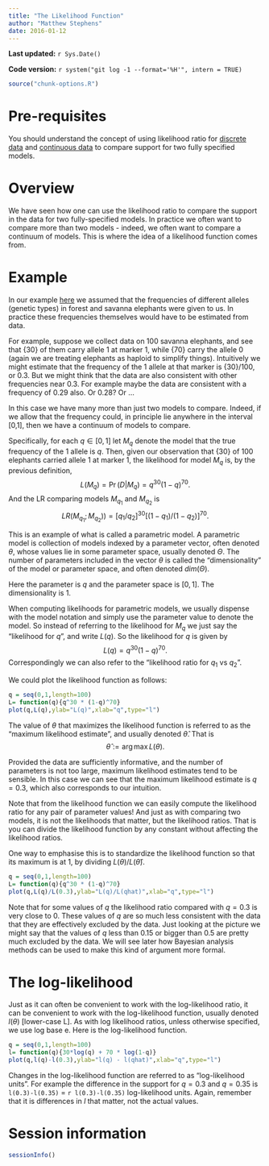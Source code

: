 ```yaml
---
title: "The Likelihood Function"
author: "Matthew Stephens"
date: 2016-01-12
---
```


**Last updated:** `r Sys.Date()`

**Code version:** `r system("git log -1 --format='%H'", intern = TRUE)`

```r
source("chunk-options.R")
```

# Pre-requisites

You should understand the concept of using likelihood ratio for [discrete data](likelihood_ratio_simple_models.html) and [continuous data](likelihood_ratio_simple_continuous_data.html)
to compare support for two fully specified models.

# Overview

We have seen how one can use the likelihood ratio to compare the support in the data for two fully-specified models. In practice we often want to compare more than two models - indeed, we often want to compare a continuum of models. This is where the idea of a likelihood function comes from.

# Example

In our example [here](likelihood_ratio_simple_models.html) we
assumed that the frequencies of different alleles (genetic types)
in forest and savanna elephants were given to us. In practice these
frequencies themselves would have to be estimated from data.

For example, suppose we collect data on 100 savanna elephants, and see
that {30} of them carry allele 1 at marker 1, while {70} carry the allele 0
(again we are treating elephants as haploid to simplify things). Intuitively we might estimate that the frequency of the 1 allele at that marker is {30}/100, or 0.3. 
But we might think that the data are also consistent with other frequencies near 0.3. For example maybe the data are consistent with a frequency of 0.29 also. Or 0.28? Or ...

In this case we have many more than just two models to compare. Indeed, if we allow that the frequency could, in principle lie anywhere in the interval [0,1], then we have a continuum of models to compare.

Specifically, for each $q\in [0,1]$ let $M_q$ denote the model that
the true frequency of the 1 allele is $q$. Then, given our observation that {30} of 100 elephants carried allele 1 at marker 1, the likelihood for model $M_q$ is, by the previous definition,
$$L(M_q) = \Pr(D | M_q) = q^{30} (1-q)^{70}.$$
And the LR comparing models $M_{q_1}$ and $M_{q_2}$ is
$$LR(M_{q_1};M_{q_2})) = [q_1/q_2]^{30} [(1-q_1)/(1-q_2)]^{70}.$$

This is an example of what is called a parametric model. A parametric model is collection of models indexed by a parameter vector, often denoted $\theta$, whose values lie in some parameter space, usually denoted $\Theta$. The number of parameters included in the vector $\theta$ is called the "dimensionality" of the model or parameter space,
and often denoted $dim(\Theta)$.

Here the parameter is $q$ and the parameter space is $[0,1]$. The dimensionality is 1.

When computing likelihoods for parametric models, we usually dispense
with the model notation and simply use the parameter value to denote the model. So instead of referring to the likelihood for $M_q$ we just say the "likelihood for $q$", and write $L(q)$. So the likelihood for $q$ is
given by
$$L(q) = q^{30} (1-q)^{70}.$$
Correspondingly we can also refer to the "likelihood ratio for $q_1$ vs $q_2$".

We could plot the likelihood function as follows:
```r
q = seq(0,1,length=100)
L= function(q){q^30 * (1-q)^70}
plot(q,L(q),ylab="L(q)",xlab="q",type="l")
```

The value of $\theta$ that maximizes the likelihood function is referred to as the "maximum likelihood estimate", and usually denoted $\hat{\theta}$. That is 
$$\hat{\theta}:= \arg \max L(\theta).$$

Provided the data are sufficiently informative, and the number of parameters is not too large, maximum likelihood estimates tend to be 
sensible. In this case we can see that the maximum likelihood estimate is $q=0.3$, which also corresponds to our intuition.

Note that from the likelihood function we can easily compute the likelihood ratio for any pair of parameter values! And just as with comparing two models, it is not the likelihoods that matter, but the likelihood ratios. That is you can divide the likelihood function by any constant without affecting the likelihood ratios.

One way to emphasise this is to standardize the likelihood function so that its maximum is at 1, by dividing $L(\theta)/L(\hat{\theta})$.

```r
q = seq(0,1,length=100)
L= function(q){q^30 * (1-q)^70}
plot(q,L(q)/L(0.3),ylab="L(q)/L(qhat)",xlab="q",type="l")
```

Note that for some values of $q$ the likelihood ratio compared with $q=0.3$ is very close to 0. These values of $q$ are so much less consistent with the data that they are effectively excluded by the data.
Just looking at the picture we might say that the values of $q$ less than 0.15 or bigger than 0.5 are pretty much excluded by the data.
We will see later how Bayesian analysis methods can be used to make this kind of argument more formal.

# The log-likelihood

Just as it can often be convenient to work with the log-likelihood ratio, it can be convenient to work with the log-likelihood function, usually denoted $l(\theta)$ [lower-case L]. As with log likelihood ratios, unless otherwise specified, we use log base e. Here is the log-likelihood function.
```r
q = seq(0,1,length=100)
l= function(q){30*log(q) + 70 * log(1-q)}
plot(q,l(q)-l(0.3),ylab="l(q) - l(qhat)",xlab="q",type="l")
```
Changes in the log-likelihood function are referred to as "log-likelihood units". For example the difference in the support for $q=0.3$ and $q=0.35$ is ``l(0.3)-l(0.35)`` = ``r l(0.3)-l(0.35)`` log-likelihood units. Again, remember that it is differences in $l$ that matter, not the actual values.


# Session information

```r
sessionInfo()
```
